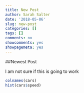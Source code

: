 ```yaml
---
title: New Post
author: Sarah Salter
date: '2018-05-06'
slug: new-post
categories: []
tags: []
comments: no
showcomments: yes
showpagemeta: yes
---
```


##Newest Post

I am not sure if this is going to work

```r
colnames(cars)
hist(cars$speed)
```
